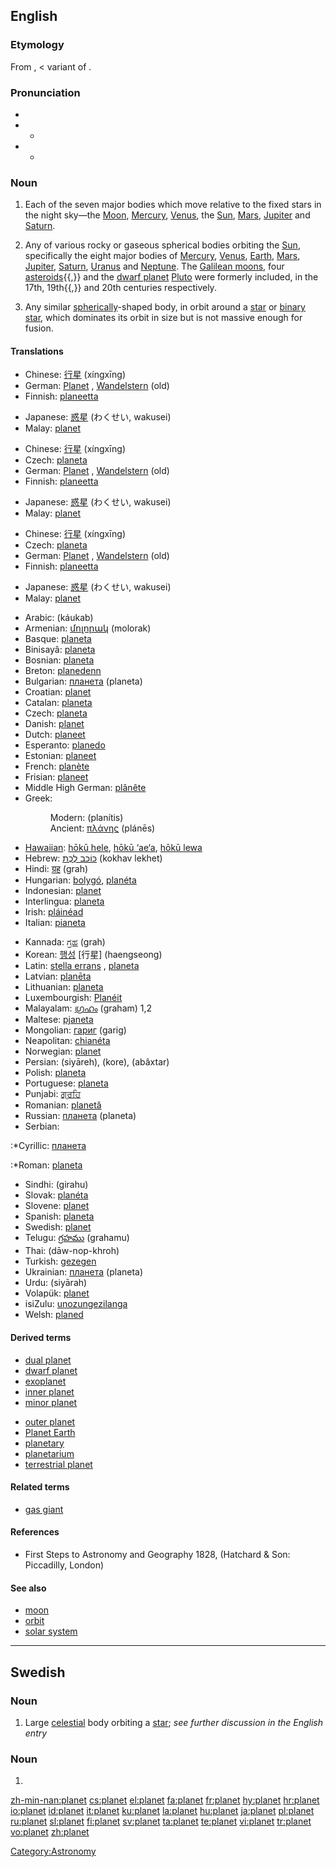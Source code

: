 ==English==

===Etymology===
From {{L.}} {{term|planeta|lang=la}}, {{term|planetes|lang=la}} < {{AGr.}} {{term|sc=polytonic|πλανήτης|tr=planētēs|lang=grc}} variant of {{term|sc=polytonic|πλάνης|tr=planēs||wanderer, planet|lang=grc}}.

===Pronunciation===
*{{IPA|/ˈplænɪt/}}
*{{audio|en-us-planet.ogg|Audio (US)}}
**{{rhymes|ænɪt}}
*{{IPA|/plænət/}}
**{{rhymes|ænət}}

===Noun===
{{wikipedia}}
{{en-noun}}

# {{context|obsolete|historical|,|or|astrology}} Each of the seven major bodies which move relative to the fixed stars in the night sky—the [[Moon]], [[Mercury]], [[Venus]], the [[Sun]], [[Mars]], [[Jupiter]] and [[Saturn]].
# {{astronomy}} Any of various rocky or gaseous spherical bodies orbiting the [[Sun]], specifically the eight major bodies of [[Mercury]], [[Venus]], [[Earth]], [[Mars]], [[Jupiter]], [[Saturn]], [[Uranus]] and [[Neptune]]. The [[Galilean moon]]s, four [[asteroid]]s{{,}} and the [[dwarf planet]] [[Pluto]] were formerly included, in the 17th, 19th{{,}} and 20th centuries respectively.
# {{context|astronomy|by extension}} Any similar [[spherically]]-shaped body, in orbit around a [[star]] or [[binary star]], which dominates its orbit in size but is not massive enough for fusion.

====Translations====
{{trans-top|each of the seven major bodies which move relative to the fixed stars in the night sky}}
*Chinese: [[行星]] (xíngxīng)
*German: [[Planet]] {{m}}, [[Wandelstern]] {{m}} (old)
*Finnish: [[planeetta]]
{{trans-mid}}
*Japanese: [[惑星]] (わくせい, wakusei)
*Malay: [[#Malay|planet]]
{{trans-bottom}}

{{trans-top|rocky or gaseous spherical bodies orbiting the Sun}}
*Chinese: [[行星]] (xíngxīng)
*Czech: [[planeta]] {{f}}
*German: [[Planet]] {{m}}, [[Wandelstern]] {{m}} (old)
*Finnish: [[planeetta]]
{{trans-mid}}
*Japanese: [[惑星]] (わくせい, wakusei)
*Malay: [[#Malay|planet]]
{{trans-bottom}}

{{trans-top|similar spherically-shaped body, in orbit around a star}}
*Chinese: [[行星]] (xíngxīng)
*Czech: [[planeta]] {{f}}
*German: [[Planet]] {{m}}, [[Wandelstern]] {{m}} (old)
*Finnish: [[planeetta]]
{{trans-mid}}
*Japanese: [[惑星]] (わくせい, wakusei)
*Malay: [[#Malay|planet]]
{{trans-bottom}}

{{checktrans-top}}
*Arabic: {{ARchar|[[كوكب]]}} (káukab)
*Armenian: [[մոլորակ]] (molorak)
*Basque: [[planeta]]
*Binisayâ: [[planeta]]
*Bosnian: [[planeta]] {{f}}
*Breton: [[planedenn]] {{f}}
*Bulgarian: [[планета]] (planeta) {{f}}
*Croatian: [[#Croatian|planet]]
*Catalan: [[planeta]] {{f}}
*Czech: [[planeta]] {{f}}
*Danish: [[#Danish|planet]]
*Dutch: [[planeet]] {{f}}
*Esperanto: [[planedo]]
*Estonian: [[planeet]]
*French: [[planète]] {{f}}
*Frisian: [[planeet]]
*Middle High German: [[plânête]] {{m}}
*Greek:
*:Modern: {{t|el|πλανήτης|m|}} (planítis)
*:Ancient: [[πλάνης]] (plánēs) {{m}}
*[[Hawaiian]]: [[hōkū hele]], [[hōkū ‘ae‘a]], [[hōkū lewa]]
*Hebrew: [[כוכב לכת|כּוֹכַב לֶכֶת]] (kokhav lekhet) {{m}}
*Hindi: [[ग्रह]] (grah)
*Hungarian: [[bolygó]], [[planéta]]
*Indonesian: [[#Indonesian|planet]]
*Interlingua: [[planeta]]
*Irish: [[pláinéad]] {{m}}
*Italian: [[pianeta]] {{m}}
{{trans-mid}}
*Kannada: [[ಗ್ರಹ]] (grah)
*Korean: [[행성]] [行星] (haengseong)
*Latin: [[stella errans]] {{f}}, [[planeta]] {{m}}
*Latvian: [[planēta]] {{f}}
*Lithuanian: [[planeta]] {{f}}
*Luxembourgish: [[Planéit]] {{m}}
*Malayalam: [[ഗ്രഹം]] (graham) 1,2
*Maltese: [[pjaneta]] {{f}}
*Mongolian: [[гариг]] (garig)
*Neapolitan: [[chianéta]] {{m}}
*Norwegian: [[#Norwegian|planet]]
*Persian: {{FAchar|[[سیاره]]}} (siyāreh), {{FAchar|[[کره]]}} (kore), {{FAchar|[[اباختر]]}} (abâxtar)
*Polish: [[planeta]] {{f}}
*Portuguese: [[planeta]]
*Punjabi: [[ਗ੍ਰਹਿ]] {{m}}
*Romanian: [[planetă]]
*Russian: [[планета]] (planeta) {{f}}
*Serbian:
:*Cyrillic: [[планета]] {{f}}
:*Roman: [[planeta]] {{f}}
*Sindhi: {{SDchar|[[گِرَھُھ]]}} (girahu) {{m}}
*Slovak: [[planéta]] {{f}}
*Slovene: [[#Slovene|planet]] {{m}}
*Spanish: [[planeta]] {{m}}
*Swedish: [[#Swedish|planet]] {{c}}
*Telugu: [[గ్రహము]] (grahamu)
*Thai: {{THchar|[[ดาวนพเคราะห์]]}} (dāw-nop-khroh)
*Turkish: [[gezegen]]
*Ukrainian: [[планета]] (planeta) {{f}}
*Urdu: {{URchar|[[سیاره]]}} (siyārah)
*Volapük: [[#Volapük|planet]]
*isiZulu: [[unozungezilanga]]
*Welsh: [[planed]]
{{trans-bottom}}

====Derived terms====
{{rel-top|terms derived from "planet"}}
*[[dual planet]]
*[[dwarf planet]]
*[[exoplanet]]
*[[inner planet]]
*[[minor planet]]
{{rel-mid}}
*[[outer planet]]
*[[Planet Earth]]
*[[planetary]]
*[[planetarium]]
*[[terrestrial planet]]
{{rel-bottom}}

====Related terms====
*[[gas giant]]

====References====
*First Steps to Astronomy and Geography 1828, (Hatchard & Son: Piccadilly, London)

====See also====
*[[moon]]
*[[orbit]]
*[[solar system]]

[[Category:Astronomy]]

----

==Swedish==

===Noun===
{{sv-noun-reg-er}}
{{infl|sv|noun|gender=c}}

# Large [[celestial]] body orbiting a [[star]]; ''see further discussion in the English entry''

===Noun===
{{infl|sv|noun}}

# {{form of|Definite singular|[[plan#Swedish|plan]]}}

[[zh-min-nan:planet]]
[[cs:planet]]
[[el:planet]]
[[fa:planet]]
[[fr:planet]]
[[hy:planet]]
[[hr:planet]]
[[io:planet]]
[[id:planet]]
[[it:planet]]
[[ku:planet]]
[[la:planet]]
[[hu:planet]]
[[ja:planet]]
[[pl:planet]]
[[ru:planet]]
[[sl:planet]]
[[fi:planet]]
[[sv:planet]]
[[ta:planet]]
[[te:planet]]
[[vi:planet]]
[[tr:planet]]
[[vo:planet]]
[[zh:planet]]